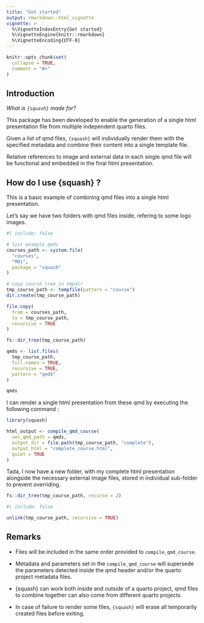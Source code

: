 ```yaml
---
title: "Get started"
output: rmarkdown::html_vignette
vignette: >
  %\VignetteIndexEntry{Get started}
  %\VignetteEngine{knitr::rmarkdown}
  %\VignetteEncoding{UTF-8}
---
```


```r
knitr::opts_chunk$set(
  collapse = TRUE,
  comment = "#>"
)
```

## Introduction

_What is `{squash}` made for?_

This package has been developed to enable the generation of a single html presentation file from multiple independent quarto files.

Given a list of qmd files, `{squash}` will individually render them with the specified metadata and combine their content into a single template file.

Relative references to image and external data in each single qmd file will be functional and embedded in the final html presentation.

## How do I use {squash} ?

This is a basic example of combining qmd files into a single html presentation.

Let's say we have two folders with qmd files inside, refering to some logo images.

```r
#| include: false

# list example qmds
courses_path <- system.file(
  "courses",
  "M01",
  package = "squash"
)

# copy course tree in tmpdir
tmp_course_path <- tempfile(pattern = "course")
dir.create(tmp_course_path)

file.copy(
  from = courses_path,
  to = tmp_course_path,
  recursive = TRUE
)
```

```r
fs::dir_tree(tmp_course_path)

qmds <- list.files(
  tmp_course_path,
  full.names = TRUE,
  recursive = TRUE,
  pattern = "qmd$"
)

qmds
```

I can render a single html presentation from these qmd by executing the following command :

```r
library(squash)

html_output <- compile_qmd_course(
  vec_qmd_path = qmds,
  output_dir = file.path(tmp_course_path, "complete"),
  output_html = "complete_course.html",
  quiet = TRUE
)
```

Tada, I now have a new folder, with my complete html presentation alongside the necessary external image files, stored in individual sub-folder to prevent overriding.

```r
fs::dir_tree(tmp_course_path, recurse = 2)
```

```r
#| include: false

unlink(tmp_course_path, recursive = TRUE)
```


## Remarks

* Files will be included in the same order provided to `compile_qmd_course`.

* Metadata and parameters set in the `compile_qmd_course` will supersede the parameters detected inside the qmd header and/or the quarto project metadata files.

* {squash} can work both inside and outside of a quarto project, qmd files to combine together can also come from different quarto projects.

* In case of failure to render some files, `{squash}` will erase all temporarily created files before exiting.
